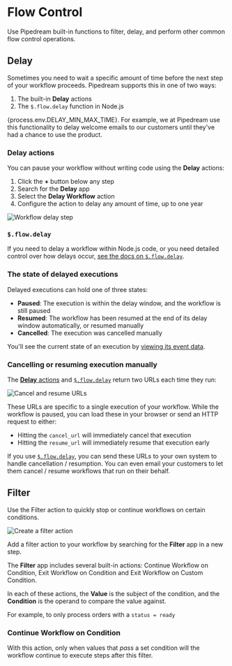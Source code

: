 
# Flow Control

Use Pipedream built-in functions to filter, delay, and perform other common flow control operations.

## Delay

<VideoPlayer title="Delaying Workflow Steps" src="https://www.youtube.com/embed/IBORwBnIZ-k" />

Sometimes you need to wait a specific amount of time before the next step of your workflow proceeds. Pipedream supports this in one of two ways:

1. The built-in **Delay** actions
2. The `$.flow.delay` function in Node.js

{process.env.DELAY_MIN_MAX_TIME}. For example, we at Pipedream use this functionality to delay welcome emails to our customers until they've had a chance to use the product.

### Delay actions

You can pause your workflow without writing code using the **Delay** actions:

1. Click the **+** button below any step
2. Search for the **Delay** app
3. Select the **Delay Workflow** action
4. Configure the action to delay any amount of time, up to one year

![Workflow delay step](pages/workflows/images/delay/delay-step-props.png)

### `$.flow.delay`

If you need to delay a workflow within Node.js code, or you need detailed control over how delays occur, [see the docs on `$.flow.delay`](/code/nodejs/delay/).

### The state of delayed executions

Delayed executions can hold one of three states:

- **Paused**: The execution is within the delay window, and the workflow is still paused
- **Resumed**: The workflow has been resumed at the end of its delay window automatically, or resumed manually
- **Cancelled**: The execution was cancelled manually

You'll see the current state of an execution by [viewing its event data](/workflows/events/inspect/).

### Cancelling or resuming execution manually

The [**Delay** actions](#delay-actions) and [`$.flow.delay`](/code/nodejs/delay/) return two URLs each time they run:

![Cancel and resume URLs](https://res.cloudinary.com/pipedreamin/image/upload/v1651551860/docs/Screen_Shot_2022-05-02_at_9.16.11_PM_ahw7tu.png)

These URLs are specific to a single execution of your workflow. While the workflow is paused, you can load these in your browser or send an HTTP request to either:

- Hitting the `cancel_url` will immediately cancel that execution
- Hitting the `resume_url` will immediately resume that execution early

If you use [`$.flow.delay`](/code/nodejs/delay/), you can send these URLs to your own system to handle cancellation / resumption. You can even email your customers to let them cancel / resume workflows that run on their behalf.

## Filter

<VideoPlayer title="Conditionally run Workflows" src="https://www.youtube.com/embed/sajgIH3dG58" />

Use the Filter action to quickly stop or continue workflows on certain conditions.

![Create a filter action](https://res.cloudinary.com/pipedreamin/image/upload/v1651603927/docs/animations/CleanShot_2022-05-03_at_13.51.17_za1skw.gif)

Add a filter action to your workflow by searching for the **Filter** app in a new step.

The **Filter** app includes several built-in actions: Continue Workflow on Condition, Exit Workflow on Condition and Exit Workflow on Custom Condition.

In each of these actions, the **Value** is the subject of the condition, and the **Condition** is the operand to compare the value against.

For example, to only process orders with a `status = ready`

### Continue Workflow on Condition

With this action, only when values that _pass_ a set condition will the workflow continue to execute steps after this filter.
